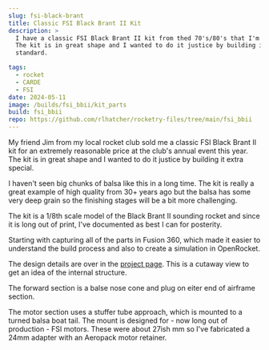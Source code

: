 ```yaml
---
slug: fsi-black-brant
title: Classic FSI Black Brant II Kit
description: >
  I have a classic FSI Black Brant II kit from thed 70's/80's that I'm going to build.
  The kit is in great shape and I wanted to do it justice by building it to the highest
  standard.

tags:
  - rocket
  - CARDE
  - FSI
date: 2024-05-11
image: /builds/fsi_bbii/kit_parts
build: fsi_bbii
repo: https://github.com/rlhatcher/rocketry-files/tree/main/fsi_bbii
---
```


My friend Jim from my local rocket club sold me a classic
FSI Black Brant II kit for an extremely reasonable price at the club's annual
event this year. The kit is in great shape and I wanted to do it justice by building
it extra special.

<BlogImage 
  src='/builds/fsi_bbii/kit_parts' 
  width='320'
  height='240'
/>

I haven't seen big chunks of balsa like this in a long time. The kit is really
a great example of high quality from 30+ years ago but the balsa has some very deep grain
so the finishing stages will be a bit more challenging.

The kit is a 1/8th scale model of the Black Brant II sounding rocket and since it is long
out of print, I've documented as best I can for posterity.

Starting with capturing all of the parts in Fusion 360, which made it easier to
understand the build process and also to create a simulation in OpenRocket.

The design details are over in the [project page](/projects/fsi-bbii). This is a cutaway view
to get an idea of the internal structure.

<BlogImage 
  src='/builds/fsi_bbii/cad_section_horiz'
  width='640'
  height='480'
  crop='fit'
  />

The forward section is a balse nose cone and plug on eiter end of airframe section.

<BlogImage 
  src='/builds/fsi_bbii/cad_iso_nose' 
  width='640'
  height='480'
  crop='fit'
  />

The motor section uses a stuffer tube approach, which is mounted to a turned balsa boat tail.
The mount is designed for - now long out of production - FSI motors. These were about 27ish mm
so I've fabricated a 24mm adapter with an Aeropack motor retainer.

<BlogImage 
  src='/builds/fsi_bbii/cad_iso_motor' 
  width='640'
  height='480'
  crop='fit'
  />
